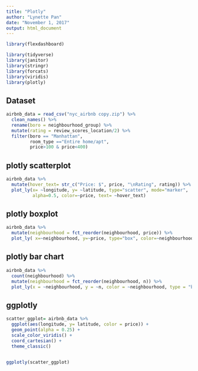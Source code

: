 ```yaml
---
title: "Plotly"
author: "Lynette Pan"
date: "November 1, 2017"
output: html_document
---
```



```r
library(flexdashboard)
```


```r

library(tidyverse)
library(janitor)
library(stringr)
library(forcats)
library(viridis)
library(plotly)
```

## Dataset

```r
airbnb_data = read_csv("nyc_airbnb copy.zip") %>% 
  clean_names() %>% 
  rename(boro = neighbourhood_group) %>% 
  mutate(rating = review_scores_location/2) %>% 
  filter(boro == "Manhattan",
         room_type =="Entire home/apt",
         price>100 & price<400)

```
## plotly scatterplot

```r
airbnb_data %>% 
  mutate(hover_text= str_c("Price: $", price, "\nRating", rating)) %>% 
  plot_ly(x= ~longitude, y= ~latitude, type="scatter", mode="marker",
          alpha=0.5, color=~price, text= ~hover_text)
```

## plotly boxplot
```r
airbnb_data %>% 
  mutate(neighbourhood = fct_reorder(neighbourhood, price)) %>% 
  plot_ly( x=~neighbourhood, y=~price, type="box", color=~neighbourhood)
```
## plotly bar chart

```r
airbnb_data %>% 
  count(neighbourhood) %>% 
  mutate(neighbourhood = fct_reorder(neighbourhood, n)) %>% 
  plot_ly(x = ~neighbourhood, y = ~n, color = ~neighbourhood, type = "bar")
```

## ggplotly

```r
scatter_ggplot= airbnb_data %>% 
  ggplot(aes(longitude, y= latitude, color = price)) + 
  geom_point(alpha = 0.25) +
  scale_color_viridis() +
  coord_cartesian() +
  theme_classic() 
  

ggplotly(scatter_ggplot)
```




